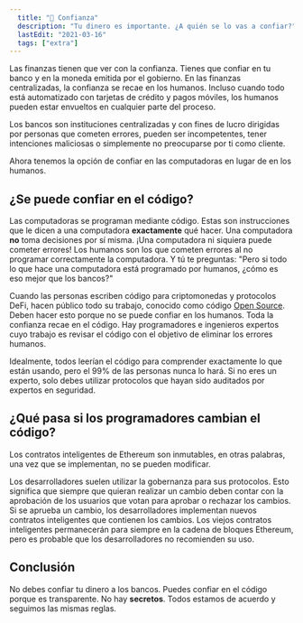 ```yaml
---
  title: "🤝 Confianza"
  description: "Tu dinero es importante. ¿A quién se lo vas a confiar?"
  lastEdit: "2021-03-16"
  tags: ["extra"]
---
```


Las finanzas tienen que ver con la confianza. Tienes que confiar en tu banco y en la moneda emitida por el gobierno. En las finanzas centralizadas, la confianza se recae en los humanos. Incluso cuando todo está automatizado con tarjetas de crédito y pagos móviles, los humanos pueden estar envueltos en cualquier parte del proceso.

Los bancos son instituciones centralizadas y con fines de lucro dirigidas por personas que cometen errores, pueden ser incompetentes, tener intenciones maliciosas o simplemente no preocuparse por ti como cliente.

Ahora tenemos la opción de confiar en las computadoras en lugar de en los humanos.

## ¿Se puede confiar en el código?

Las computadoras se programan mediante código. Estas son instrucciones que le dicen a una computadora **exactamente** qué hacer. Una computadora **no** toma decisiones por sí misma. ¡Una computadora ni siquiera puede cometer errores! Los humanos son los que cometen errores al no programar correctamente la computadora. Y tú te preguntas: "Pero si todo lo que hace una computadora está programado por humanos, ¿cómo es eso mejor que los bancos?"

Cuando las personas escriben código para criptomonedas y protocolos DeFi, hacen público todo su trabajo, conocido como código [Open Source](https://en.wikipedia.org/wiki/Open_source). Deben hacer esto porque no se puede confiar en los humanos. Toda la confianza recae en el código. Hay programadores e ingenieros expertos cuyo trabajo es revisar el código con el objetivo de eliminar los errores humanos.

Idealmente, todos leerían el código para comprender exactamente lo que están usando, pero el 99% de las personas nunca lo hará. Si no eres un experto, solo debes utilizar protocolos que hayan sido auditados por expertos en seguridad.

## ¿Qué pasa si los programadores cambian el código?

Los contratos inteligentes de Ethereum son inmutables, en otras palabras, una vez que se implementan, no se pueden modificar.

Los desarrolladores suelen utilizar la gobernanza para sus protocolos. Esto significa que siempre que quieran realizar un cambio deben contar con la aprobación de los usuarios que votan para aprobar o rechazar los cambios. Si se aprueba un cambio, los desarrolladores implementan nuevos contratos inteligentes que contienen los cambios. Los viejos contratos inteligentes permanecerán para siempre en la cadena de bloques Ethereum, pero es probable que los desarrolladores no recomienden su uso.

## Conclusión

No debes confiar tu dinero a los bancos. Puedes confiar en el código porque es transparente. No hay **secretos**. Todos estamos de acuerdo y seguimos las mismas reglas.

